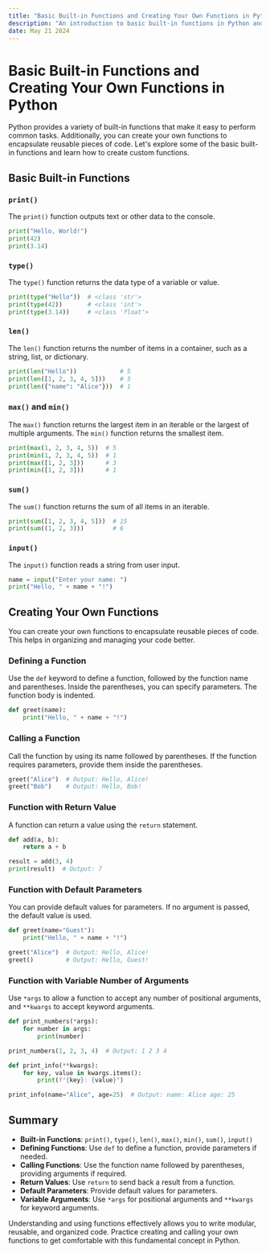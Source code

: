 ```yaml
---
title: "Basic Built-in Functions and Creating Your Own Functions in Python"
description: "An introduction to basic built-in functions in Python and how to create custom functions."
date: May 21 2024
---
```


# Basic Built-in Functions and Creating Your Own Functions in Python

Python provides a variety of built-in functions that make it easy to perform common tasks. Additionally, you can create your own functions to encapsulate reusable pieces of code. Let's explore some of the basic built-in functions and learn how to create custom functions.

## Basic Built-in Functions

### `print()`
The `print()` function outputs text or other data to the console.

```python
print("Hello, World!")
print(42)
print(3.14)
```

### `type()`
The `type()` function returns the data type of a variable or value.

```python
print(type("Hello"))  # <class 'str'>
print(type(42))       # <class 'int'>
print(type(3.14))     # <class 'float'>
```

### `len()`
The `len()` function returns the number of items in a container, such as a string, list, or dictionary.

```python
print(len("Hello"))            # 5
print(len([1, 2, 3, 4, 5]))    # 5
print(len({"name": "Alice"}))  # 1
```

### `max()` and `min()`
The `max()` function returns the largest item in an iterable or the largest of multiple arguments. The `min()` function returns the smallest item.

```python
print(max(1, 2, 3, 4, 5))  # 5
print(min(1, 2, 3, 4, 5))  # 1
print(max([1, 2, 3]))      # 3
print(min([1, 2, 3]))      # 1
```

### `sum()`
The `sum()` function returns the sum of all items in an iterable.

```python
print(sum([1, 2, 3, 4, 5]))  # 15
print(sum((1, 2, 3)))        # 6
```

### `input()`
The `input()` function reads a string from user input.

```python
name = input("Enter your name: ")
print("Hello, " + name + "!")
```

## Creating Your Own Functions

You can create your own functions to encapsulate reusable pieces of code. This helps in organizing and managing your code better.

### Defining a Function
Use the `def` keyword to define a function, followed by the function name and parentheses. Inside the parentheses, you can specify parameters. The function body is indented.

```python
def greet(name):
    print("Hello, " + name + "!")
```

### Calling a Function
Call the function by using its name followed by parentheses. If the function requires parameters, provide them inside the parentheses.

```python
greet("Alice")  # Output: Hello, Alice!
greet("Bob")    # Output: Hello, Bob!
```

### Function with Return Value
A function can return a value using the `return` statement.

```python
def add(a, b):
    return a + b

result = add(3, 4)
print(result)  # Output: 7
```

### Function with Default Parameters
You can provide default values for parameters. If no argument is passed, the default value is used.

```python
def greet(name="Guest"):
    print("Hello, " + name + "!")

greet("Alice")  # Output: Hello, Alice!
greet()         # Output: Hello, Guest!
```

### Function with Variable Number of Arguments
Use `*args` to allow a function to accept any number of positional arguments, and `**kwargs` to accept keyword arguments.

```python
def print_numbers(*args):
    for number in args:
        print(number)

print_numbers(1, 2, 3, 4)  # Output: 1 2 3 4

def print_info(**kwargs):
    for key, value in kwargs.items():
        print(f"{key}: {value}")

print_info(name="Alice", age=25)  # Output: name: Alice age: 25
```

## Summary

- **Built-in Functions**: `print()`, `type()`, `len()`, `max()`, `min()`, `sum()`, `input()`
- **Defining Functions**: Use `def` to define a function, provide parameters if needed.
- **Calling Functions**: Use the function name followed by parentheses, providing arguments if required.
- **Return Values**: Use `return` to send back a result from a function.
- **Default Parameters**: Provide default values for parameters.
- **Variable Arguments**: Use `*args` for positional arguments and `**kwargs` for keyword arguments.

Understanding and using functions effectively allows you to write modular, reusable, and organized code. Practice creating and calling your own functions to get comfortable with this fundamental concept in Python.

